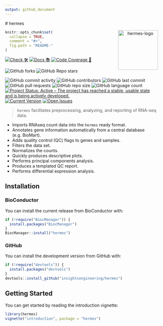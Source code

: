 ```yaml
---
output: github_document
---
```

<!-- markdownlint-disable-file -->
<!-- README.md is generated from README.Rmd. Please edit that file -->

# hermes <p align="center"> <img src='man/figures/logo.png' align="right" height="131.5" alt="hermes-logo"/> </p>

```r
knitr::opts_chunk$set(
  collapse = TRUE,
  comment = "#>",
  fig.path = "README-"
)
```

<!-- start badges -->
[![Check 🛠](https://github.com/insightsengineering/hermes/actions/workflows/check.yaml/badge.svg)](https://github.com/insightsengineering/hermes/actions/workflows/check.yaml)
[![Docs 📚](https://github.com/insightsengineering/hermes/actions/workflows/docs.yaml/badge.svg)](https://insightsengineering.github.io/hermes/)
[![Code Coverage 📔](https://raw.githubusercontent.com/insightsengineering/hermes/_xml_coverage_reports/data/main/badge.svg)](https://raw.githubusercontent.com/insightsengineering/hermes/_xml_coverage_reports/data/main/coverage.xml)

![GitHub forks](https://img.shields.io/github/forks/insightsengineering/hermes?style=social)
![GitHub Repo stars](https://img.shields.io/github/stars/insightsengineering/hermes?style=social)

![GitHub commit activity](https://img.shields.io/github/commit-activity/m/insightsengineering/hermes)
![GitHub contributors](https://img.shields.io/github/contributors/insightsengineering/hermes)
![GitHub last commit](https://img.shields.io/github/last-commit/insightsengineering/hermes)
![GitHub pull requests](https://img.shields.io/github/issues-pr/insightsengineering/hermes)
![GitHub repo size](https://img.shields.io/github/repo-size/insightsengineering/hermes)
![GitHub language count](https://img.shields.io/github/languages/count/insightsengineering/hermes)
[![Project Status: Active – The project has reached a stable, usable state and is being actively developed.](https://www.repostatus.org/badges/latest/active.svg)](https://www.repostatus.org/#active)
[![Current Version](https://img.shields.io/github/r-package/v/insightsengineering/hermes/main?color=purple\&label=package%20version)](https://github.com/insightsengineering/hermes/tree/main)
[![Open Issues](https://img.shields.io/github/issues-raw/insightsengineering/hermes?color=red\&label=open%20issues)](https://github.com/insightsengineering/hermes/issues?q=is%3Aissue+is%3Aopen+sort%3Aupdated-desc)
<!-- end badges -->
\

> `hermes` facilitates preprocessing, analyzing, and reporting of RNA-seq data.

- Imports RNAseq count data into the `hermes` ready format.
- Annotates gene information automatically from a central database (e.g. BioMart).
- Adds quality control (QC) flags to genes and samples.
- Filters the data set.
- Normalizes the counts.
- Quickly produces descriptive plots.
- Performs principal components analysis.
- Produces a templated QC report.
- Performs differential expression analysis.

## Installation

### BioConductor

You can install the current release from BioConductor with:

```r
if (!require("BiocManager")) {
  install.packages("BiocManager")
}
BiocManager::install("hermes")
```

### GitHub

You can install the development version from GitHub with:

```r
if (!require("devtools")) {
  install.packages("devtools")
}
devtools::install_github("insightsengineering/hermes")
```

## Getting Started

You can get started by reading the introduction vignette:

```r
library(hermes)
vignette("introduction", package = "hermes")
```
